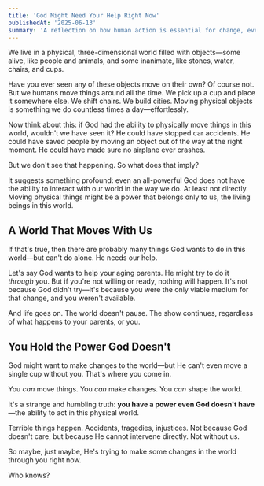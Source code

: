 ```yaml
---
title: 'God Might Need Your Help Right Now'
publishedAt: '2025-06-13'
summary: 'A reflection on how human action is essential for change, even for God.'
---
```


We live in a physical, three-dimensional world filled with objects—some alive, like people and animals, and some inanimate, like stones, water, chairs, and cups.

Have you ever seen any of these objects move on their own? Of course not. But we humans move things around all the time. We pick up a cup and place it somewhere else. We shift chairs. We build cities. Moving physical objects is something we do countless times a day—effortlessly.

Now think about this: if God had the ability to physically move things in this world, wouldn't we have seen it? He could have stopped car accidents. He could have saved people by moving an object out of the way at the right moment. He could have made sure no airplane ever crashes.

But we don't see that happening. So what does that imply?

It suggests something profound: even an all-powerful God does not have the ability to interact with our world in the way we do. At least not directly. Moving physical things might be a power that belongs only to us, the living beings in this world.

## A World That Moves With Us

If that's true, then there are probably many things God wants to do in this world—but can't do alone. He needs our help.

Let's say God wants to help your aging parents. He might try to do it _through_ you. But if you're not willing or ready, nothing will happen. It's not because God didn't try—it's because you were the only viable medium for that change, and you weren't available.

And life goes on. The world doesn't pause. The show continues, regardless of what happens to your parents, or you.

## You Hold the Power God Doesn't

God might want to make changes to the world—but He can't even move a single cup without you. That's where you come in.

You _can_ move things. You _can_ make changes. You _can_ shape the world.

It's a strange and humbling truth: **you have a power even God doesn't have**—the ability to act in this physical world.

Terrible things happen. Accidents, tragedies, injustices. Not because God doesn't care, but because He cannot intervene directly. Not without us.

So maybe, just maybe, He's trying to make some changes in the world through you right now.

Who knows?
